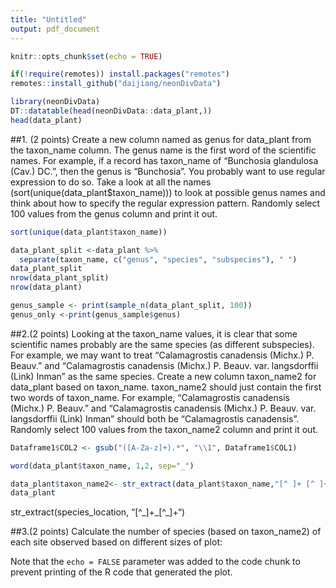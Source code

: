 ```yaml
---
title: "Untitled"
output: pdf_document
---
```


```r
knitr::opts_chunk$set(echo = TRUE)
```

```r
if(!require(remotes)) install.packages("remotes")
remotes::install_github("daijiang/neonDivData")
```
```r
library(neonDivData)
DT::datatable(head(neonDivData::data_plant,))
head(data_plant)
```

##1. (2 points) Create a new column named as genus for data_plant from the taxon_name column. The genus name is the first word of the scientific names. For example, if a record has taxon_name of "Bunchosia glandulosa (Cav.) DC.", then the genus is "Bunchosia". You probably want to use regular expression to do so. Take a look at all the names (sort(unique(data_plant$taxon_name))) to look at possible genus names and think about how to specify the regular expression pattern. Randomly select 100 values from the genus column and print it out.

```r
sort(unique(data_plant$taxon_name))
```
```r
data_plant_split <-data_plant %>%
  separate(taxon_name, c("genus", "species", "subspecies"), " ")
data_plant_split
nrow(data_plant_split)
nrow(data_plant)
```
```r
genus_sample <- print(sample_n(data_plant_split, 100))
genus_only <-print(genus_sample$genus)
```

##2.(2 points) Looking at the taxon_name values, it is clear that some scientific names probably are the same species (as different subspecies). For example, we may want to treat “Calamagrostis canadensis (Michx.) P. Beauv.” and “Calamagrostis canadensis (Michx.) P. Beauv. var. langsdorffii (Link) Inman” as the same species. Create a new column taxon_name2 for data_plant based on taxon_name. taxon_name2 should just contain the first two words of taxon_name. For example, “Calamagrostis canadensis (Michx.) P. Beauv.” and “Calamagrostis canadensis (Michx.) P. Beauv. var. langsdorffii (Link) Inman” should both be “Calamagrostis canadensis”. Randomly select 100 values from the taxon_name2 column and print it out.

```r
Dataframe1$COL2 <- gsub("([A-Za-z]+).*", "\\1", Dataframe1$COL1)
```
```r
word(data_plant$taxon_name, 1,2, sep="_")
```
```r
data_plant$taxon_name2<- str_extract(data_plant$taxon_name,"[^ ]+ [^ ]+")
data_plant
```
str_extract(species_location, "[^_]+_[^_]+")


##3.(2 points) Calculate the number of species (based on taxon_name2) of each site observed based on different sizes of plot:

Note that the `echo = FALSE` parameter was added to the code chunk to prevent printing of the R code that generated the plot.
